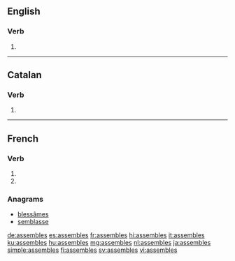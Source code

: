 {{also|assemblés}}
==English==

===Verb===
{{head|en|verb form}}

# {{en-third-person singular of|assemble}}

----

==Catalan==

===Verb===
{{head|ca|verb form}}

# {{ca-verb form of|p=2|n=sg|t=pres|m=ind|assemblar}}

----

==French==

===Verb===
{{fr-verb-form}}

# {{inflection of|assembler||2|s|pres|indc|lang=fr}}
# {{inflection of|assembler||2|s|pres|subj|lang=fr}}

===Anagrams===
* [[blessâmes#French|blessâmes]]
* [[semblasse#French|semblasse]]

[[de:assembles]]
[[es:assembles]]
[[fr:assembles]]
[[hi:assembles]]
[[it:assembles]]
[[ku:assembles]]
[[hu:assembles]]
[[mg:assembles]]
[[nl:assembles]]
[[ja:assembles]]
[[simple:assembles]]
[[fi:assembles]]
[[sv:assembles]]
[[vi:assembles]]